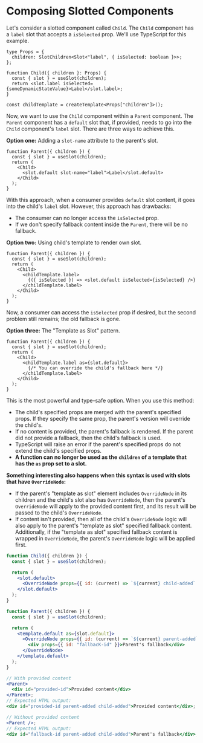 # Composing Slotted Components

Let's consider a slotted component called `Child`. The `Child` component has a
`label` slot that accepts a `isSelected` prop. We'll use TypeScript for this
example.

```tsx
type Props = {
  children: SlotChildren<Slot<"label", { isSelected: boolean }>>;
};

function Child({ children }: Props) {
  const { slot } = useSlot(children);
  return <slot.label isSelected={someDynamicStateValue}>Label</slot.label>;
}

const childTemplate = createTemplate<Props["children"]>();
```

Now, we want to use the `Child` component within a `Parent` component. The
`Parent` component has a `default` slot that, if provided, needs to go into the
`Child` component's `label` slot. There are three ways to achieve this.

**Option one:** Adding a `slot-name` attribute to the parent's slot.

```tsx
function Parent({ children }) {
  const { slot } = useSlot(children);
  return (
    <Child>
      <slot.default slot-name="label">Label</slot.default>
    </Child>
  );
}
```

With this approach, when a consumer provides `default` slot content, it goes
into the child's `label` slot. However, this approach has drawbacks:

- The consumer can no longer access the `isSelected` prop.
- If we don't specify fallback content inside the `Parent`, there will be no
  fallback.

**Option two:** Using child's template to render own slot.

```tsx
function Parent({ children }) {
  const { slot } = useSlot(children);
  return (
    <Child>
      <childTemplate.label>
        {({ isSelected }) => <slot.default isSelected={isSelected} />}
      </childTemplate.label>
    </Child>
  );
}
```

Now, a consumer can access the `isSelected` prop if desired, but the second
problem still remains; the old fallback is gone.

**Option three:** The "Template as Slot" pattern.

```tsx
function Parent({ children }) {
  const { slot } = useSlot(children);
  return (
    <Child>
      <childTemplate.label as={slot.default}>
        {/* You can override the child's fallback here */}
      </childTemplate.label>
    </Child>
  );
}
```

This is the most powerful and type-safe option. When you use this method:

- The child's specified props are merged with the parent's specified props. If
  they specify the same prop, the parent's version will override the child's.
- If no content is provided, the parent's fallback is rendered. If the parent
  did not provide a fallback, then the child's fallback is used.
- TypeScript will raise an error if the parent's specified props do not extend
  the child's specified props.
- **A function can no longer be used as the `children` of a template that has
  the `as` prop set to a slot.**

**Something interesting also happens when this syntax is used with slots that
have `OverrideNode`:**

- If the parent's "template as slot" element includes `OverrideNode` in its
  children and the child's slot also has `OverrideNode`, then the parent's
  `OverrideNode` will apply to the provided content first, and its result will
  be passed to the child's `OverrideNode`.
- If content isn't provided, then all of the child's `OverrideNode` logic will
  also apply to the parent's "template as slot" specified fallback content.
  Additionally, if the "template as slot" specified fallback content is wrapped
  in `OverrideNode`, the parent's `OverrideNode` logic will be applied first.

```jsx
function Child({ children }) {
  const { slot } = useSlot(children);

  return (
    <slot.default>
      <OverrideNode props={{ id: (current) => `${current} child-added` }} />
    </slot.default>
  );
}

function Parent({ children }) {
  const { slot } = useSlot(children);

  return (
    <template.default as={slot.default}>
      <OverrideNode props={{ id: (current) => `${current} parent-added` }}>
        <div props={{ id: "fallbacK-id" }}>Parent's fallback</div>
      </OverrideNode>
    </template.default>
  );
}

// With provided content
<Parent>
  <div id="provided-id">Provided content</div>
</Parent>;
// Expected HTML output:
<div id="provided-id parent-added child-added">Provided content</div>;

// Without provided content
<Parent />;
// Expected HTML output:
<div id="fallback-id parent-added child-added">Parent's fallback</div>;
```
